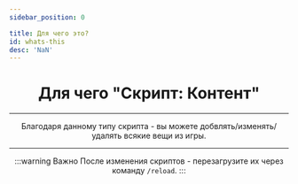 ```yaml
---
sidebar_position: 0

title: Для чего это?
id: whats-this
desc: 'NaN'
---
```


<div align="center">

# Для чего "Скрипт: Контент"

---

Благодаря данному типу скрипта - вы можете добвлять/изменять/удалять всякие вещи из игры.

---

:::warning Важно
После изменения скриптов - перезагрузите их через команду `/reload`.
:::

</div>
